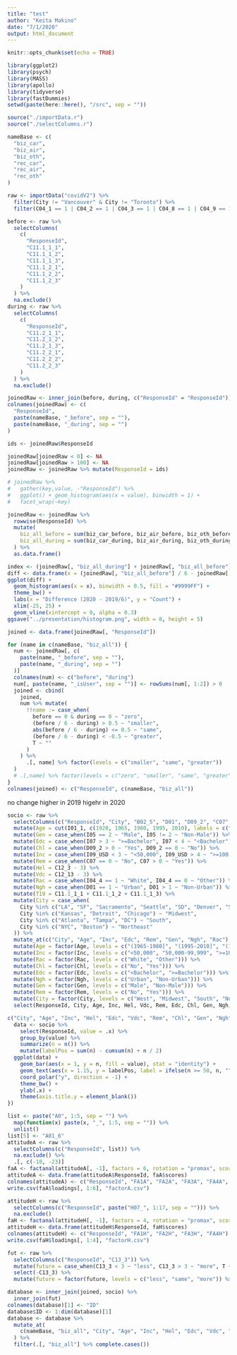 ---
title: "test"
author: "Keita Makino"
date: "7/1/2020"
output: html_document
---

```{r setup, include=FALSE}
knitr::opts_chunk$set(echo = TRUE)

library(ggplot2)
library(psych)
library(MASS)
library(apollo)
library(tidyverse)
library(fastDummies)
setwd(paste(here::here(), "/src", sep = ""))

source("./importData.r")
source("./selectColumns.r")
```

```{r}
nameBase <- c(
  "biz_car",
  "biz_air",
  "biz_oth",
  "rec_car",
  "rec_air",
  "rec_oth"
)

raw <- importData("covidV2") %>%
  filter(City != "Vancouver" & City != "Toronto") %>%
  filter(C04_1 == 1 | C04_2 == 1 | C04_3 == 1 | C04_8 == 1 | C04_9 == 1)

before <- raw %>%
  selectColumns(
    c(
      "ResponseId",
      "C11.1_1_1",
      "C11.1_1_2",
      "C11.1_1_3",
      "C11.1_2_1",
      "C11.1_2_2",
      "C11.1_2_3"
    )
  ) %>%
  na.exclude()
during <- raw %>%
  selectColumns(
    c(
      "ResponseId",
      "C11.2_1_1",
      "C11.2_1_2",
      "C11.2_1_3",
      "C11.2_2_1",
      "C11.2_2_2",
      "C11.2_2_3"
    )
  ) %>%
  na.exclude()

joinedRaw <- inner_join(before, during, c("ResponseId" = "ResponseId"))
colnames(joinedRaw) <- c(
  "ResponseId",
  paste(nameBase, "_before", sep = ""),
  paste(nameBase, "_during", sep = "")
)

ids <- joinedRaw$ResponseId

joinedRaw[joinedRaw < 0] <- NA
joinedRaw[joinedRaw > 100] <- NA
joinedRaw <- joinedRaw %>% mutate(ResponseId = ids)

# joinedRaw %>%
#   gather(key,value, -"ResponseId") %>%
#   ggplot() + geom_histogram(aes(x = value), binwidth = 1) +
#   facet_wrap(~key)

joinedRaw <- joinedRaw %>%
  rowwise(ResponseId) %>%
  mutate(
    biz_all_before = sum(biz_car_before, biz_air_before, biz_oth_before, na.rm = T),
    biz_all_during = sum(biz_car_during, biz_air_during, biz_oth_during, na.rm = T)
  ) %>%
  as.data.frame()

index <- (joinedRaw[, "biz_all_during"] + joinedRaw[, "biz_all_before"]) > 0
diff <- data.frame(x = (joinedRaw[, "biz_all_before"] / 6 - joinedRaw[, "biz_all_during"])[index])
ggplot(diff) +
  geom_histogram(aes(x = x), binwidth = 0.5, fill = "#9999FF") +
  theme_bw() +
  labs(x = "Difference (2020 - 2019/6)", y = "Count") +
  xlim(-25, 25) +
  geom_vline(xintercept = 0, alpha = 0.3)
ggsave("../presentation/histogram.png", width = 8, height = 5)

joined <- data.frame(joinedRaw[, "ResponseId"])

for (name in c(nameBase, "biz_all")) {
  num <- joinedRaw[, c(
    paste(name, "_before", sep = ""),
    paste(name, "_during", sep = "")
  )]
  colnames(num) <- c("before", "during")
  num[, paste(name, "_isUser", sep = "")] <- rowSums(num[, 1:2]) > 0
  joined <- cbind(
    joined,
    num %>% mutate(
      !!name := case_when(
        before == 0 & during == 0 ~ "zero",
        (before / 6 - during) > 0.5 ~ "smaller",
        abs(before / 6 - during) <= 0.5 ~ "same",
        (before / 6 - during) < -0.5 ~ "greater",
        T ~ ""
      )
    ) %>%
      .[, name] %>% factor(levels = c("smaller", "same", "greater"))
  )
  # .[,name] %>% factor(levels = c("zero", "smaller", "same", "greater")))
}
colnames(joined) <- c("ResponseId", c(nameBase, "biz_all"))
```

no change
higher in 2019
higehr in 2020

```{r fig.width=16, fig.height=24}
socio <- raw %>%
  selectColumns(c("ResponseId", "City", "B02_5", "D01", "D09_2", "C07", "C12_3", "C12_13", "I01_1", "I04_4", "I05", "I09_USD", "I07", "I12", "C11.1_1_1", "C11.1_1_2", "C11.1_1_3")) %>%
  mutate(Age = cut(I01_1, c(1920, 1965, 1980, 1995, 2010), labels = c("(1920-1965]", "(1965-1980]", "(1980-1995]", "(1995-2010]"))) %>%
  mutate(Gen = case_when(I05 == 2 ~ "Male", I05 != 2 ~ "Non-Male")) %>%
  mutate(Edc = case_when(I07 > 3 ~ ">=Bachelor", I07 < 4 ~ "<Bachelor")) %>%
  mutate(Chl = case_when(D09_2 > 0 ~ "Yes", D09_2 == 0 ~ "No")) %>%
  mutate(Inc = case_when(I09_USD < 3 ~ "<50,000", I09_USD > 4 ~ ">=100,000", T ~ "50,000-99,999")) %>%
  mutate(Rem = case_when(C07 == 0 ~ "No", C07 > 0 ~ "Yes")) %>%
  mutate(Hel = C12_3 - 3) %>%
  mutate(Vdc = C12_13 - 3) %>%
  mutate(Rac = case_when(I04_4 == 1 ~ "White", I04_4 == 0 ~ "Other")) %>%
  mutate(Ngh = case_when(D01 == 1 ~ "Urban", D01 > 1 ~ "Non-Urban")) %>%
  mutate(T19 = C11.1_1_1 + C11.1_1_2 + C11.1_1_3) %>%
  mutate(City = case_when(
    City %in% c("LA", "SF", "Sacramento", "Seattle", "SD", "Denver", "SLC") ~ "West",
    City %in% c("Kansas", "Detroit", "Chicago") ~ "Midwest",
    City %in% c("Atlanta", "Tampa", "DC") ~ "South",
    City %in% c("NYC", "Boston") ~ "Northeast"
  )) %>%
  mutate_at(c("City", "Age", "Inc", "Edc", "Rem", "Gen", "Ngh", "Rac"), as.factor) %>%
  mutate(Age = factor(Age, levels = c("(1965-1980]", "(1995-2010]", "(1980-1995]", "(1920-1965]"))) %>%
  mutate(Inc = factor(Inc, levels = c("<50,000", "50,000-99,999", ">=100,000"))) %>%
  mutate(Rac = factor(Rac, levels = c("White", "Other"))) %>%
  mutate(Chl = factor(Chl, levels = c("No", "Yes"))) %>%
  mutate(Edc = factor(Edc, levels = c("<Bachelor", ">=Bachelor"))) %>%
  mutate(Ngh = factor(Ngh, levels = c("Urban", "Non-Urban"))) %>%
  mutate(Gen = factor(Gen, levels = c("Male", "Non-Male"))) %>%
  mutate(Rem = factor(Rem, levels = c("No", "Yes"))) %>%
  mutate(City = factor(City, levels = c("West", "Midwest", "South", "Northeast"))) %>%
  select(ResponseId, City, Age, Inc, Hel, Vdc, Rem, Edc, Chl, Gen, Ngh, Rac, T19)
```

```{r fig.width=8, fig.height=4.8}
c("City", "Age", "Inc", "Hel", "Edc", "Vdc", "Rem", "Chl", "Gen", "Ngh", "Rac") %>% map(~ {
  data <- socio %>%
    select(ResponseId, value = .x) %>%
    group_by(value) %>%
    summarize(n = n()) %>%
    mutate(labelPos = sum(n) - cumsum(n) + n / 2)
  ggplot(data) +
    geom_bar(aes(x = 1, y = n, fill = value), stat = "identity") +
    geom_text(aes(x = 1.15, y = labelPos, label = ifelse(n >= 50, n, ""))) +
    coord_polar("y", direction = -1) +
    theme_bw() +
    ylab(.x) +
    theme(axis.title.y = element_blank())
})
```

```{r}
list <- paste("A0", 1:5, sep = "") %>%
  map(function(x) paste(x, "_", 1:5, sep = "")) %>%
  unlist()
list[5] <- "A01_6"
attitudeA <- raw %>%
  selectColumns(c("ResponseId", list)) %>%
  na.exclude() %>%
  .[, c(-10, -23)]
faA <- factanal(attitudeA[, -1], factors = 6, rotation = "promax", score = "Bartlett")
attitudeA <- data.frame(attitudeA$ResponseId, faA$scores)
colnames(attitudeA) <- c("ResponseId", "FA1A", "FA2A", "FA3A", "FA4A", "FA5A", "FA6A")
write.csv(faA$loadings[, 1:6], "factorA.csv")
```

```{r fig.width=16, fig.height=24}
attitudeH <- raw %>%
  selectColumns(c("ResponseId", paste("H07_", 1:17, sep = ""))) %>%
  na.exclude()
faH <- factanal(attitudeH[, -1], factors = 4, rotation = "promax", score = "Bartlett")
attitudeH <- data.frame(attitudeH$ResponseId, faH$scores)
colnames(attitudeH) <- c("ResponseId", "FA1H", "FA2H", "FA3H", "FA4H")
write.csv(faH$loadings[, 1:4], "factorH.csv")
```

```{r fig.width=16, fig.height=24}
fut <- raw %>%
  selectColumns(c("ResponseId", "C13_3")) %>%
  mutate(future = case_when(C13_3 < 3 ~ "less", C13_3 > 3 ~ "more", T ~ "same")) %>%
  select(-C13_3) %>%
  mutate(future = factor(future, levels = c("less", "same", "more")) %>% as.numeric())
```

```{r}
database <- inner_join(joined, socio) %>%
  inner_join(fut)
colnames(database)[1] <- "ID"
database$ID <- 1:dim(database)[1]
database <- database %>%
  mutate_at(
    c(nameBase, "biz_all", "City", "Age", "Inc", "Hel", "Edc", "Vdc", "Rem", "Chl", "Gen", "Ngh", "Rac", "T19"), as.numeric
  ) %>%
  filter(.[, "biz_all"] %>% complete.cases())
```